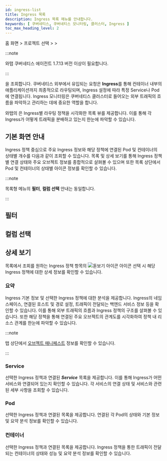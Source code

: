 ```yaml
---
id: ingress-list
title: Ingress 목록
description: Ingress 목록 메뉴를 안내합니다.
keywords: [ 쿠버네티스, 쿠버네티스 모니터링, 클러스터, Ingress ]
toc_max_heading_level: 2
---
```


홈 화면 &gt; 프로젝트 선택 &gt; <Cmdname sid="side_serviceNetworking" className="uitext" /> &gt; <Cmdname sid="side_ingressList" className="uitext" />

:::note 

와탭 쿠버네티스 에이전트 1.7.13 버전 이상이 필요합니다. 

:::

<Cmdname sid="side_ingressList" className="uitext" />을 조회합니다. 쿠버네티스 외부에서 유입되는 요청은 **Ingress**를 통해 컨테이너 내부의 애플리케이션까지 최종적으로 라우팅되며, Ingress 설정에 따라 특정 Service나 Pod에 연결됩니다. Ingress 모니터링은 쿠버네티스 클러스터로 들어오는 외부 트래픽의 흐름을 파악하고 관리하는 데에 중요한 역할을 합니다.

와탭의 <Cmdname sid="side_ingressList" className="uitext" />은 Ingress별 라우팅 정책을 시각화한 목록 뷰를 제공합니다. 이를 통해 각 Ingress가 어떻게 트래픽을 분배하고 있는지 한눈에 파악할 수 있습니다. 

## 기본 화면 안내 

Ingress 정책 중심으로 주요 Ingress 정보와 해당 정책에 연결된 Pod 및 컨테이너의 상태별 개수를 다음과 같이 조회할 수 있습니다. 목록 및 상세 보기를 통해 Ingress 정책별 연결 상태와 주요 오브젝트 정보를 종합적으로 살펴볼 수 있으며 또한 목록 상단에서 Pod 및 컨테이너의 상태별 아이콘 정보를 확인할 수 있습니다. 

<ImgLang img='k8s-ingress-list.png' desc='Ingress 목록 기본 화면' /> 


:::note 

목록형 메뉴의 **필터**, **컬럼 선택** 안내는 동일합니다.

:::

## 필터


<K8slistfilter />
  
## 컬럼 선택 


<K8slistcl />


## 상세 보기 

목록에서 조회를 원하는 Ingress 정책 항목의 ![돋보기 아이콘](/img/ic-search.svg) <Cmdname sid="display_detail" className="uitext" /> 아이콘 선택 시 해당 Ingress 정책에 대한 상세 정보를 확인할 수 있습니다. 

<ImgLang img='k8s-ingress-list-dt.png' desc='Ingress 목록 상세 보기' /> 

### 요약 

Ingress 기본 정보 및 선택한 Ingress 정책에 대한 <Cmdname sid="overview" className="uitext" /> 분석을 제공합니다. Ingress의 네임스페이스, 연결된 호스트 및 경로 설정, 트래픽이 전달되는 백엔드 서비스 정보 등을 확인할 수 있습니다. 이를 통해 외부 트래픽의 흐름과 Ingress 정책의 구조를 살펴볼 수 있습니다. 또한 해당 정책을 통해 연결된 주요 오브젝트의 관계도를 시각화하여 정책 내 리소스 관계를 한눈에 파악할 수 있습니다. 

:::note 

<Cmdname sid="overview" className="uitext" /> 탭 상단에서 [오브젝트 매니페스트](object-manifest) 정보를 확인할 수 있습니다. 

:::

### Service 

선택한 Ingress 정책과 연결된 ***Service*** 목록을 제공합니다. 이를 통해 Ingress가 어떤 서비스와 연결되어 있는지 확인할 수 있습니다. 각 서비스의 연결 상태 및 서비스와 관련된 세부 사항을 조회할 수 있습니다.

### Pod 

선택한 Ingress 정책과 연결된 <Cmdname sid="kube_pod" className="uitext" /> 목록을 제공합니다. 연결된 각 Pod의 상태와 기본 정보 및 요약 분석 정보를 확인할 수 있습니다.

### 컨테이너 

선택한 Ingress 정책과 연결된 <Cmdname sid="container" className="uitext" /> 목록을 제공합니다. Ingress 정책을 통한 트래픽이 전달되는 컨테이너의 상태와 성능 및 요약 분석 정보를 확인할 수 있습니다.
